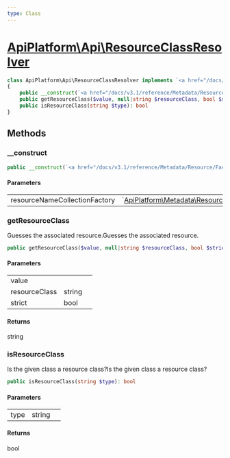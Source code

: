 ```yaml
---
type: Class
---
```


# [ApiPlatform\Api\ResourceClassResolver](/docs/v3.1/reference/Api/ResourceClassResolver)






```php
class ApiPlatform\Api\ResourceClassResolver implements `<a href="/docs/v3.1/reference/Api/ResourceClassResolverInterface">ApiPlatform\Api\ResourceClassResolverInterface</a>`, `<a href="/docs/v3.1/reference/Metadata/ResourceClassResolverInterface">ApiPlatform\Metadata\ResourceClassResolverInterface</a>`
{
    public __construct(`<a href="/docs/v3.1/reference/Metadata/Resource/Factory/ResourceNameCollectionFactoryInterface">ApiPlatform\Metadata\Resource\Factory\ResourceNameCollectionFactoryInterface</a>` $resourceNameCollectionFactory)
    public getResourceClass($value, null|string $resourceClass, bool $strict): string
    public isResourceClass(string $type): bool
}
```
## Methods

### __construct



```php
public __construct(`<a href="/docs/v3.1/reference/Metadata/Resource/Factory/ResourceNameCollectionFactoryInterface">ApiPlatform\Metadata\Resource\Factory\ResourceNameCollectionFactoryInterface</a>` $resourceNameCollectionFactory)
```

#### Parameters

<table><tbody>
<tr><td>resourceNameCollectionFactory</td><td>`<a href="/docs/v3.1/reference/Metadata/Resource/Factory/ResourceNameCollectionFactoryInterface">ApiPlatform\Metadata\Resource\Factory\ResourceNameCollectionFactoryInterface</a>`</td><td></td></tr>
</tbody>
</table>

### getResourceClass

Guesses the associated resource.Guesses the associated resource.

```php
public getResourceClass($value, null|string $resourceClass, bool $strict): string
```

#### Parameters

<table><tbody>
<tr><td>value</td><td></td><td></td></tr><tr><td>resourceClass</td><td>string</td><td></td></tr><tr><td>strict</td><td>bool</td><td></td></tr>
</tbody>
</table>

#### Returns

string

### isResourceClass

Is the given class a resource class?Is the given class a resource class?

```php
public isResourceClass(string $type): bool
```

#### Parameters

<table><tbody>
<tr><td>type</td><td>string</td><td></td></tr>
</tbody>
</table>

#### Returns

bool
